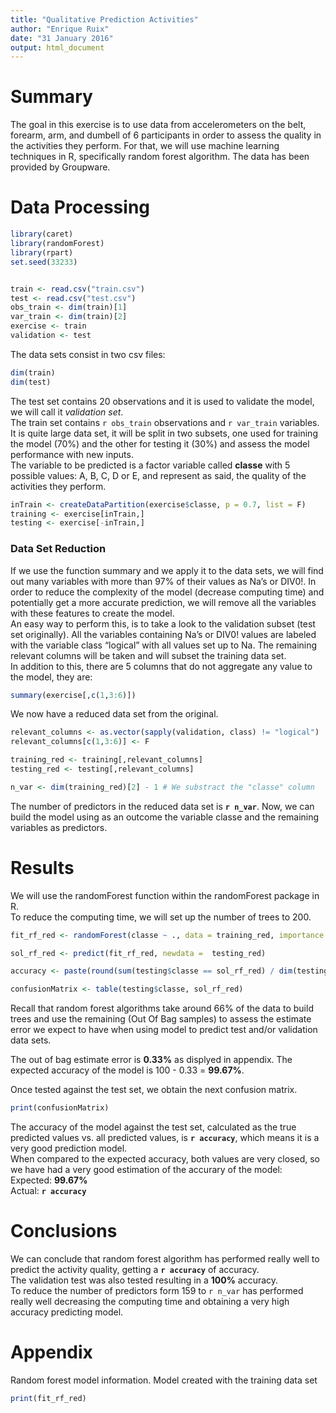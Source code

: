 ```yaml
---
title: "Qualitative Prediction Activities"
author: "Enrique Ruix"
date: "31 January 2016"
output: html_document
---
```


# Summary
The goal in this exercise is to use data from accelerometers on the belt, forearm, arm, and dumbell of 6 participants in order to assess the quality in the activities they perform. For that, we will use machine learning techniques in R, specifically random forest algorithm. The data has been provided by Groupware.

# Data Processing  
```r
library(caret)
library(randomForest)
library(rpart)
set.seed(33233)


train <- read.csv("train.csv")
test <- read.csv("test.csv")
obs_train <- dim(train)[1]
var_train <- dim(train)[2]
exercise <- train
validation <- test
```

The data sets consist in two csv files:
```r
dim(train)
dim(test)
```
The test set contains 20 observations and it is used to validate the model, we will call it *validation set*.  
The train set contains `r obs_train` observations and `r var_train` variables. It is quite large data set, it will be split in two subsets, one used for training the model (70%) and the other for testing it (30%) and assess the model performance with new inputs.  
The variable to be predicted is a factor variable called **classe** with 5 possible values: A, B, C, D or E, and represent as said, the quality of the activities they perform.

```r
inTrain <- createDataPartition(exercise$classe, p = 0.7, list = F)
training <- exercise[inTrain,]
testing <- exercise[-inTrain,]
```

### Data Set Reduction  
If we use the function summary and we apply it to the data sets, we will find out many variables with more than 97% of their values as Na's or DIV0!. In order to reduce the complexity of the model (decrease computing time) and potentially get a more accurate prediction, we will remove all the variables with these features to create the model.  
An easy way to perform this, is to take a look to the validation subset (test set originally). All the variables containing Na's or DIV0! values are labeled with the variable class "logical" with all values set up to Na. The remaining relevant columns will be taken and will subset the training data set.  
In addition to this, there are 5 columns that do not aggregate any value to the model, they are:
```r
summary(exercise[,c(1,3:6)])
```


We now have a reduced data set from the original.
```r
relevant_columns <- as.vector(sapply(validation, class) != "logical")
relevant_columns[c(1,3:6)] <- F

training_red <- training[,relevant_columns]
testing_red <- testing[,relevant_columns]

n_var <- dim(training_red)[2] - 1 # We substract the "classe" column
```

The number of predictors in the reduced data set is **`r n_var`**. Now, we can build the model using as an outcome the variable classe and the remaining variables as predictors.  


# Results  
We will use the randomForest function within the randomForest package in R.  
To reduce the computing time, we will set up the number of trees to 200.
```r
fit_rf_red <- randomForest(classe ~ ., data = training_red, importance = T, ntree = 200)

sol_rf_red <- predict(fit_rf_red, newdata =  testing_red)

accuracy <- paste(round(sum(testing$classe == sol_rf_red) / dim(testing)[1]*100,2),"%", sep = " ")

confusionMatrix <- table(testing$classe, sol_rf_red)
```
Recall that random forest algorithms take around 66% of the data to build trees and use the remaining (Out Of Bag samples) to assess the estimate error we expect to have when using model to predict test and/or validation data sets.

The out of bag estimate error is **0.33%** as displyed in appendix. The expected accuracy of the model is 100 - 0.33 = **99.67%**.

Once tested against the test set, we obtain the next confusion matrix.

```r
print(confusionMatrix)
```
The accuracy of the model against the test set, calculated as the true predicted values vs. all predicted values, is **`r accuracy`**, which means it is a very good prediction model.  
When compared to the expected accuracy, both values are very closed, so we have had a very good estimation of the accurary of the model:
Expected: **99.67%**  
Actual: **`r accuracy`**


# Conclusions  
We can conclude that random forest algorithm has performed really well to predict the activity quality, getting a **`r accuracy`** of accuracy.  
The validation test was also tested resulting in a **100%** accuracy.  
To reduce the number of predictors form 159 to `r n_var` has performed really well decreasing the computing time and obtaining a very high accuracy predicting model.

# Appendix
Random forest model information. Model created with the training data set
```r
print(fit_rf_red)
```


